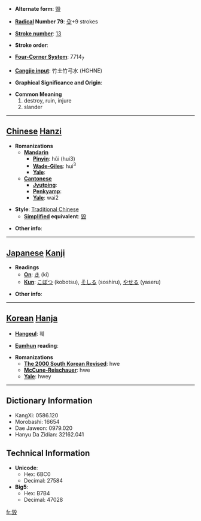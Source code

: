* '''Alternate form''': [[毁]]

* '''[[Wiktionary:Chinese radical index| Radical]] Number 79''': [[Wiktionary:Chinese radical index 殳|殳]]+9 strokes

* '''[[Wiktionary:Chinese total strokes index|Stroke number]]''': [[Wiktionary:Chinese total strokes index 13|13]]

* '''Stroke order''': 

* '''[[Wiktionary:Chinese four corner index|Four-Corner System]]''': 7714<sub>7</sub>

* '''[[Wiktionary:Chinese Cangjie index|Cangjie input]]''': 竹土竹弓水 (HGHNE)

* '''Graphical Significance and Origin''': 

* '''Common Meaning'''
*#destroy, ruin, injure
*# slander


----

== [[Chinese]] [[Hanzi]] ==

* '''Romanizations'''
** '''[[Mandarin]]'''
*** '''[[Pinyin]]''': hǔi (hui3)
*** '''[[Wade-Giles]]''': hui<sup>3</sup>
*** '''[[Yale]]''': 
** '''[[Cantonese]]'''
*** '''[[Jyutping]]''':
*** '''[[Penkyamp]]''': 
*** '''[[Yale]]''': wai2

* '''Style''': [[Traditional Chinese]] 
** '''[[Simplified Chinese|Simplified]] equivalent''': [[毁]]

* '''Other info''': 

----

== [[Japanese]] [[Kanji]] ==

* '''Readings'''
** '''[[On]]''': [[き]] (ki)
** '''[[Kun]]''': [[こぼつ]] (kobotsu), [[そしる]] (soshiru), [[やせる]] (yaseru)

* '''Other info''':  

----

== [[Korean]] [[Hanja]] ==

* '''[[Hangeul]]''': 훼

* '''[[Eumhun]] reading''': 

* '''Romanizations'''
** '''[[The 2000 South Korean Revised Romanization|The 2000 South Korean Revised]]''': hwe
** '''[[McCune-Reischauer]]''': hwe
** '''[[Yale]]''': hwey

----

== Dictionary Information ==

* KangXi: 0586.120
* Morobashi: 16654
* Dae Jaweon: 0979.020
* Hanyu Da Zidian: 32162.041

== Technical Information ==

* '''Unicode''':
** Hex: 6BC0
** Decimal: 27584
* '''Big5''':
** Hex: B7B4
** Decimal: 47028

[[fr:毀]]